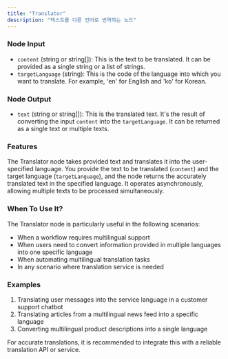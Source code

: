```yaml
---
title: "Translator"
description: "텍스트를 다른 언어로 번역하는 노드"
---
```

### Node Input

- `content` (string or string[]): This is the text to be translated. It can be provided as a single string or a list of strings.
- `targetLanguage` (string): This is the code of the language into which you want to translate. For example, 'en' for English and 'ko' for Korean.

### Node Output

- `text` (string or string[]): This is the translated text. It's the result of converting the input `content` into the `targetLanguage`. It can be returned as a single text or multiple texts.

### Features

The Translator node takes provided text and translates it into the user-specified language. You provide the text to be translated (`content`) and the target language (`targetLanguage`), and the node returns the accurately translated text in the specified language. It operates asynchronously, allowing multiple texts to be processed simultaneously.

### When To Use It?

The Translator node is particularly useful in the following scenarios:

- When a workflow requires multilingual support
- When users need to convert information provided in multiple languages into one specific language
- When automating multilingual translation tasks
- In any scenario where translation service is needed

### Examples

1. Translating user messages into the service language in a customer support chatbot
2. Translating articles from a multilingual news feed into a specific language
3. Converting multilingual product descriptions into a single language

<Info>
  For accurate translations, it is recommended to integrate this with a reliable translation API or service.
</Info>